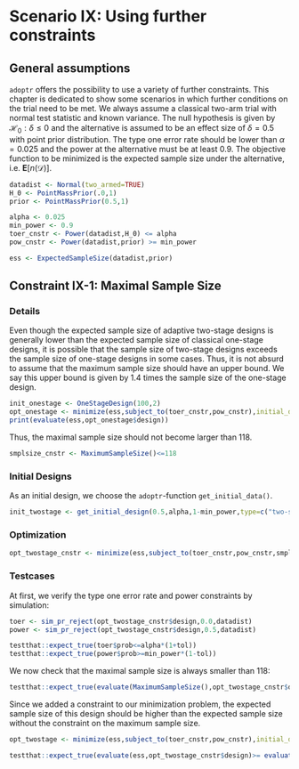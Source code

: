 # Scenario IX: Using further constraints

## General assumptions

`adoptr` offers the possibility to use a variety of further constraints. This chapter is dedicated to show some scenarios in which further conditions on the trial need to be met. We always assume a classical two-arm trial with normal test statistic and known variance. The null hypothesis is given by $\mathcal{H}_0: \delta \leq 0$ and the alternative is assumed to be an effect size of $\delta=0.5$ with point prior distribution. The type one error rate should be lower than $\alpha=0.025$ and the power at the alternative must be at least $0.9$. The objective function to be minimized is the expected sample size under the alternative, i.e. $\boldsymbol{E}\big[n(\mathcal{D})\big]$. 
```r
datadist <- Normal(two_armed=TRUE)
H_0 <- PointMassPrior(.0,1)
prior <- PointMassPrior(0.5,1)

alpha <- 0.025
min_power <- 0.9
toer_cnstr <- Power(datadist,H_0) <= alpha
pow_cnstr <- Power(datadist,prior) >= min_power

ess <- ExpectedSampleSize(datadist,prior)
```

## Constraint IX-1: Maximal Sample Size

### Details

Even though the expected sample size of adaptive two-stage designs is generally lower than the expected sample size of classical one-stage designs, it is possible that the sample size of two-stage designs exceeds the sample size of one-stage designs in some cases. Thus, it is not absurd to assume that the maximum sample size should have an upper bound. We say this upper bound is given by $1.4$ times the sample size of the one-stage design.

```r
init_onestage <- OneStageDesign(100,2)
opt_onestage <- minimize(ess,subject_to(toer_cnstr,pow_cnstr),initial_design = init_onestage)
print(evaluate(ess,opt_onestage$design))
```

Thus, the maximal sample size should not become larger than $118$.
```r
smplsize_cnstr <- MaximumSampleSize()<=118
```

### Initial Designs
As an initial design, we choose the `adoptr`-function `get_initial_data()`. 
```r
init_twostage <- get_initial_design(0.5,alpha,1-min_power,type=c("two-stage"),dist=datadist)
```

### Optimization
```r
opt_twostage_cnstr <- minimize(ess,subject_to(toer_cnstr,pow_cnstr,smplsize_cnstr),initial_design = init_twostage)
```

### Testcases

At first, we verify the type one error rate and power constraints by simulation:

```r
toer <- sim_pr_reject(opt_twostage_cnstr$design,0.0,datadist)
power <- sim_pr_reject(opt_twostage_cnstr$design,0.5,datadist)

testthat::expect_true(toer$prob<=alpha*(1+tol))
testthat::expect_true(power$prob>=min_power*(1-tol))
```

We now check that the maximal sample size is always smaller than $118$:
```r
testthat::expect_true(evaluate(MaximumSampleSize(),opt_twostage_cnstr$design)<=118)
```

Since we added a constraint to our minimization problem, the expected sample size of this design should be higher than the expected sample size without the constraint on the maximum sample size.

```r
opt_twostage <- minimize(ess,subject_to(toer_cnstr,pow_cnstr),initial_design = init_twostage)

testthat::expect_true(evaluate(ess,opt_twostage_cnstr$design)>= evaluate(ess,opt_twostage$design))
```



